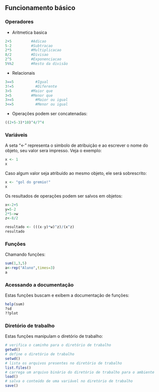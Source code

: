 ## Funcionamento básico

### Operadores

* Aritmetica basica
```{r}
2+5         #Adicao                     
5-2         #Subtracao
2*5         #Multiplicacao
8/2         #Divisao
2^5         #Exponenciacao
5%%2        #Resto da divisão
```

* Relacionais
```{r}
3==5	      #Igual
3!=5	      #Diferente
3>5	        #Maior que
3<5	        #Menor que
3>=5	      #Maior ou igual
3<=5	      #Menor ou igual    
```

* Operações podem ser concatenadas:
```{r}
((2+5-3)*10)^4/7^4
```

### Variáveis

A seta "<-" representa o simbolo de atribuição e ao escrever o nome do objeto, seu valor sera impresso. 
Veja o exemplo:
```{r}
x <- 1
x
```

Caso algum valor seja atribuído ao mesmo objeto, ele será sobrescrito:
```{r}
x <- "gol do gremio!"
x
```

Os resultados de operações podem ser salvos em objetos:
```{r}
x<-2+5
y=5-2
2*5->w
z<-8/2

resultado <- (((x-y)*w)^z)/(x^z)
resultado
```

### Funções

Chamando funções:
```{r}
sum(1,3,5)
a<-rep("Aluno",times=3)
a
```

### Acessando a documentação
Estas funções buscam e exibem a documentação de funções:
```{r eval=FALSE}
help(sum)
?sd
??plot
```

### Diretório de trabalho

Estas funções manipulam o diretório de trabalho:
```{r eval=FALSE}
# verifica o caminho para o diretório de trabalho
getwd()
# define o diretório de trabalho
setwd()
# lista os arquivos presentes no diretório de trabalho
list.files()
# carrega um arquivo binário do diretório de trabalho para o ambiente
load()
# salva o conteúdo de uma variável no diretório de trabalho
save()
```